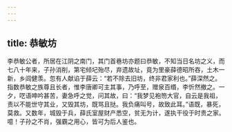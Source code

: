 ```yaml
---
---
---
```

title: 恭敏坊
---




李恭敏公者，所居在江阴之南门，其门首巷坊亦题曰恭敏，不知当日名坊之义，而七八十年来，子孙消削，第宅倾圮殆尽，弃遗故址，竟为里豪薛德昭所吞，土木一新，乡闾健羡。忽有人献谄于薛云：“若不除去旧坊，终非君家利也。”薛深然之。指数恭敏之族尊且长者，惟李唐卿可主其事，乃呼至，赠泉百缗，李忻然撤之。一夕，呓语呻吟甚苦，妻急呼之觉，问其故，曰：“我梦见袍笏大官，自云是我祖，责以不能世守其业，又毁其坊，既骂且挞。我负痛叫号，故致此耳。”语既，暴死，莫救。又数年，城毁于兵，薛氏室屋财产悉空，贫无为计，遂执干役于时贵之家。噫！子孙之不肖，强霸之用心，皆可为后人鉴也。